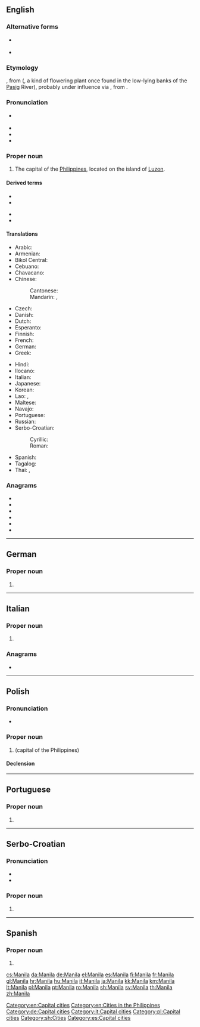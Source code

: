 {{also|manila|manilla}}
==English==
{{wikipedia}}

===Alternative forms===
* {{l|en|Manilla}} {{qualifier|nonstandard}}
* {{l|en|May Nilad}} {{qualifier|historical}}

===Etymology===
{{etyl|tl|en}} {{m|tl|Maynila}}, from {{m|tl|may nilad}} ({{m|tl|may||there is}}, {{m|tl|nilad}} a kind of flowering plant once found in the low-lying banks of the [[Pasig]] River), probably under influence via {{etyl|es|en}}, from {{m|ar|امان الله|أَمَان اَللّٰه|God’s protection}}.

===Pronunciation===
* {{a|UK|US}} {{IPA|/məˈnɪl.ə/|lang=en}}
* {{hyphenation|ma|nila|lang=en}}
* {{rhymes|ɪlə|lang=en}}
* {{audio|en-ca-Manila.oga|Audio (CA)|lang=en}}

===Proper noun===
{{en-proper noun}}

# The capital of the [[Philippines]], located on the island of [[Luzon]].

====Derived terms====
{{der-top}}
* {{l|en|Manila cheroot}}
* {{l|en|Manila cigar}}
{{der-mid}}
* {{l|en|Manila hemp}}
* {{l|en|Manila paper}}
{{der-bottom}}

====Translations====
{{trans-top|capital of the Philippines}}
* Arabic: {{t|ar|مَانِيلَا|f|tr=manīlā}}
* Armenian: {{t|hy|Մանիլա}}
* Bikol Central: {{t|bcl|Manila}}
* Cebuano: {{t|ceb|Manila}}
* Chavacano: {{t|cbk|Manila}}
* Chinese:
*: Cantonese: {{t|yue|馬尼拉|tr=maa5 nei4 laai1|sc=Hani}}
*: Mandarin: {{t+|cmn|馬尼拉|sc=Hani}}, {{t+|cmn|马尼拉|tr=Mǎnílā|sc=Hani}}
* Czech: {{t+|cs|Manila|f}}
* Danish: {{t+|da|Manila}}
* Dutch: {{t+|nl|Manilla}}
* Esperanto: {{t+|eo|Manilo}}
* Finnish: {{t+|fi|Manila}}
* French: {{t+|fr|Manille|f}}
* German: {{t+|de|Manila|n}}
* Greek: {{t+|el|Μανίλα|f}}
{{trans-mid}}
* Hindi: {{t|hi|मनीला|tr=Manīlā}}
* Ilocano: {{t|ilo|Manila}}
* Italian: {{t+|it|Manila|f}}
* Japanese: {{t+|ja|マニラ|tr=Manira}}
* Korean: {{t+|ko|마닐라|tr=Manilla|sc=Hang}}
* Lao: {{t|lo|ມະນີລາ|sc=Laoo}}, {{t|lo|ມານິລາ|sc=Laoo}}
* Maltese: {{t|mt|Manila|f}}
* Navajo: {{t|nv|Manííla}}
* Portuguese: {{t+|pt|Manila|f}}
* Russian: {{t+|ru|Мани́ла|f}}
* Serbo-Croatian:
*: Cyrillic: {{t|sh|Манила|f}}
*: Roman: {{t+|sh|Manila|f}}
* Spanish: {{t+|es|Manila|f}}
* Tagalog: {{t|tl|Maynila}}
* Thai: {{t|th|มะนิลา|tr=má-ní-laa}}, {{t|th|กรุงมะนิลา|tr=grung-má-ní-laa}}
{{trans-bottom}}

===Anagrams===
* {{l|en|Almain}}
* {{l|en|aminal}}
* {{l|en|animal}}
* {{l|en|lamina}}
* {{l|en|maalin}}
* {{l|en|Malian}}

[[Category:en:Capital cities]]
[[Category:en:Cities in the Philippines]]

----

==German==

===Proper noun===
{{de-proper noun}}

# {{l|en|Manila}}

[[Category:de:Capital cities]]

----

==Italian==

===Proper noun===
{{it-proper noun|g=f}}

# {{l|en|Manila}}

===Anagrams===
* {{l|it|lamina}}

[[Category:it:Capital cities]]

----

==Polish==
{{wikipedia|lang=pl}}

===Pronunciation===
* {{audio|Pl-Manila.ogg|audio|lang=pl}}

===Proper noun===
{{head|pl|proper noun|g=f}}

# {{l|en|Manila}} (capital of the Philippines)

====Declension====
{{pl-decl-noun-sing|Manila|Manili|Manili|Manilę|Manilą|Manili|Manilo}}

[[Category:pl:Capital cities]]

----

==Portuguese==

===Proper noun===
{{pt-proper noun|f}}

# {{place|pt|capital city|c/Philippines|t1=Manila}}

----

==Serbo-Croatian==
{{wikipedia|lang=sh}}

===Pronunciation===
* {{IPA|/mânila/|lang=sh}}
* {{hyphenation|Ma|ni|la|lang=sh}}

===Proper noun===
{{sh-proper noun|g=f|head=Mȁnila}}

# {{l|en|Manila}}

[[Category:sh:Cities]]

----

==Spanish==

===Proper noun===
{{es-proper noun|f}}

# {{l|en|Manila}}

[[Category:es:Capital cities]]

[[cs:Manila]]
[[da:Manila]]
[[de:Manila]]
[[el:Manila]]
[[es:Manila]]
[[fi:Manila]]
[[fr:Manila]]
[[gl:Manila]]
[[hr:Manila]]
[[hu:Manila]]
[[it:Manila]]
[[ja:Manila]]
[[kk:Manila]]
[[km:Manila]]
[[lt:Manila]]
[[pl:Manila]]
[[pt:Manila]]
[[ro:Manila]]
[[sh:Manila]]
[[sv:Manila]]
[[th:Manila]]
[[zh:Manila]]